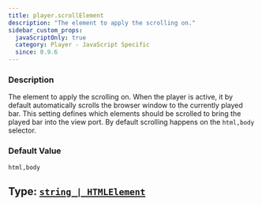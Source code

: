 ```yaml
---
title: player.scrollElement
description: "The element to apply the scrolling on."
sidebar_custom_props:
  javaScriptOnly: true
  category: Player - JavaScript Specific
  since: 0.9.6
---
```




<SettingsHeader />

### Description
The element to apply the scrolling on. When the player is active, it by default automatically scrolls the browser window to the currently played bar. This setting
defines which elements should be scrolled to bring the played bar into the view port. By default scrolling happens on the `html,body`
selector.


### Default Value

`html,body`

## Type: [`string | HTMLElement`](https://mdn.io/string)

